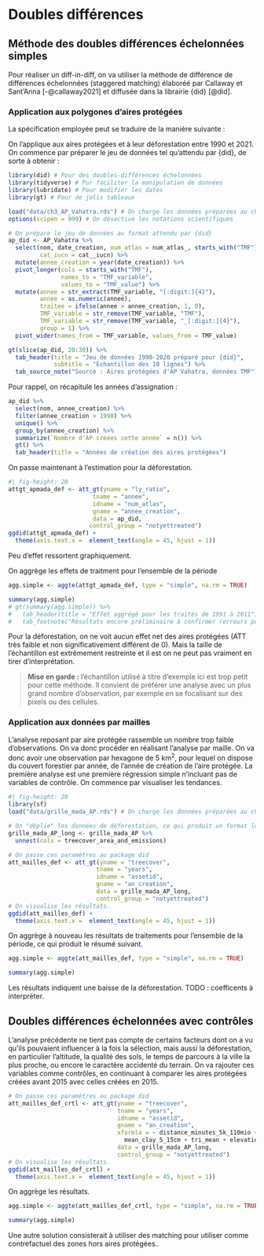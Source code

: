 # Doubles différences

## Méthode des doubles différences échelonnées simples

Pour réaliser un diff-in-diff, on va utiliser la méthode de différence de différences échelonnées (staggered matching) élaboréé par Callaway et Sant'Anna [-@callaway2021] et diffusée dans la librairie {did} [@did].

### Application aux polygones d'aires protégées

La spécification employée peut se traduire de la manière suivante :

On l'applique aux aires protégées et à leur déforestation entre 1990 et 2021. On commence par préparer le jeu de données tel qu'attendu par {did}, de sorte à obtenir :

```r
library(did) # Pour des doubles-différences échelonnées
library(tidyverse) # Pur faciliter la manipulation de données
library(lubridate) # Pour modifier les dates
library(gt) # Pour de jolis tableaux

load("data/ch3_AP_Vahatra.rds") # On charge les données préparées au chapitre 3
options(scipen = 999) # On désactive les notations scientifiques

# On prépare le jeu de données au format attendu par {did}
ap_did <- AP_Vahatra %>%
  select(nom, date_creation, num_atlas = num_atlas_, starts_with("TMF"),
         cat_iucn = cat__iucn) %>%
  mutate(annee_creation = year(date_creation)) %>%
  pivot_longer(cols = starts_with("TMF"), 
               names_to = "TMF_variable", 
               values_to = "TMF_value") %>%
  mutate(annee = str_extract(TMF_variable, "[:digit:]{4}"),
         annee = as.numeric(annee),
         traitee = ifelse(annee > annee_creation, 1, 0),
         TMF_variable = str_remove(TMF_variable, "TMF"),
         TMF_variable = str_remove(TMF_variable, "_[:digit:]{4}"),
         group = 1) %>%
  pivot_wider(names_from = TMF_variable, values_from = TMF_value)

gt(slice(ap_did, 20:30)) %>%
  tab_header(title = "Jeu de données 1990-2020 préparé pour {did}",
             subtitle = "Echantillon des 10 lignes") %>%
  tab_source_note("Source : Aires protégées d'AP Vahatra, données TMF")
```

Pour rappel, on récapitule les années d'assignation :

```r
ap_did %>%
  select(nom, annee_creation) %>%
  filter(annee_creation > 1990) %>%
  unique() %>%
  group_by(annee_creation) %>%
  summarize(`Nombre d'AP créées cette année` = n()) %>%
  gt() %>%
  tab_header(title = "Années de création des aires protégées")
```

On passe maintenant à l'estimation pour la déforestation.

```r
#| fig-height: 20
attgt_apmada_def <- att_gt(yname = "ly_ratio",
                        tname = "annee",
                        idname = "num_atlas",
                        gname = "annee_creation",
                        data = ap_did,
                       control_group = "notyettreated")
ggdid(attgt_apmada_def) +
  theme(axis.text.x =  element_text(angle = 45, hjust = 1))
```

Peu d'effet ressortent graphiquement.

On aggrège les effets de traitment pour l'ensemble de la période

```r
agg.simple <- aggte(attgt_apmada_def, type = "simple", na.rm = TRUE)

summary(agg.simple)
# gt(summary(agg.simple)) %>%
#   tab_header(title = "Effet aggrégé pour les traités de 1991 à 2011") %>%
#   tab_footnote("Résultats encore préliminaire à confirmer (erreurs possibles)")

```

Pour la déforestation, on ne voit aucun effet net des aires protégées (ATT très faible et non significativement différent de 0). Mais la taille de l'échantillon est extrêmement restreinte et il est on ne peut pas vraiment en tirer d'interprétation.

> **Mise en garde :** l'échantillon utilisé à titre d'exemple ici est trop petit pour cette méthode. Il convient de préférer une analyse avec un plus grand nombre d'observation, par exemple en se focalisant sur des pixels ou des cellules.

### Application aux données par mailles

L'analyse reposant par aire protégée rassemble un nombre trop faible d'observations. On va donc procéder en réalisant l'analyse par maille. On va donc avoir une observation par hexagone de 5 km^2^, pour lequel on dispose du couvert forestier par année, de l'année de création de l'aire protégée. La première analyse est une première régression simple n'incluant pas de variables de contrôle. On commence par visualiser les tendances.

```r
#| fig-height: 20
library(sf)
load("data/grille_mada_AP.rds") # On charge les données préparées au chapitre 4

# On "déplie" les données de déforestation, ce qui produit un format long
grille_mada_AP_long <- grille_mada_AP %>%
  unnest(cols = treecover_area_and_emissions)

# On passe ces paramètres au package did
att_mailles_def <- att_gt(yname = "treecover",
                         tname = "years",
                         idname = "assetid",
                         gname = "an_creation",
                         data = grille_mada_AP_long,
                         control_group = "notyettreated")
# On visualise les résultats.
ggdid(att_mailles_def) +
  theme(axis.text.x =  element_text(angle = 45, hjust = 1))

```

On aggrège à nouveau les résultats de traitements pour l'ensemble de la période, ce qui produit le résumé suivant.

```r
agg.simple <- aggte(att_mailles_def, type = "simple", na.rm = TRUE)

summary(agg.simple)
```

Les résultats indiquent une baisse de la déforestation. TODO : coefficents à interpréter.

## Doubles différences échelonnées avec contrôles

L'analyse précédente ne tient pas compte de certains facteurs dont on a vu qu'ils pouvaient influencer à la fois la sélection, mais aussi la déforestation, en particulier l'altitude, la qualité des sols, le temps de parcours à la ville la plus proche, ou encore le caractère accidenté du terrain. On va rajouter ces variables comme contrôles, en continuant à comparer les aires protégées créées avant 2015 avec celles créées en 2015.

```r
# On passe ces paramètres au package did
att_mailles_def_crtl <- att_gt(yname = "treecover",
                               tname = "years",
                               idname = "assetid",
                               gname = "an_creation",
                               xformla = ~ distance_minutes_5k_110mio + 
                                 mean_clay_5_15cm + tri_mean + elevation_mean,
                               data = grille_mada_AP_long,
                               control_group = "notyettreated")
# On visualise les résultats.
ggdid(att_mailles_def_crtl) +
  theme(axis.text.x =  element_text(angle = 45, hjust = 1))
```

On aggrège les résultats.

```r
agg.simple <- aggte(att_mailles_def_crtl, type = "simple", na.rm = TRUE)

summary(agg.simple)
```

Une autre solution consisterait à utiliser des matching pour utiliser comme contrefactuel des zones hors aires protégées..